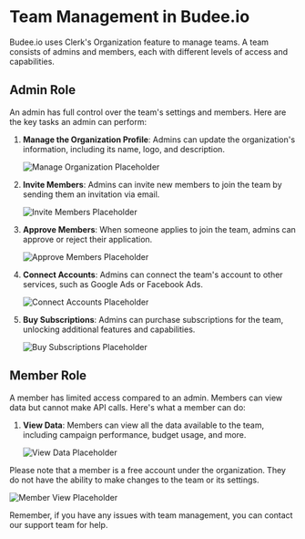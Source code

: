 # Team Management in Budee.io

Budee.io uses Clerk's Organization feature to manage teams. A team consists of admins and members, each with different levels of access and capabilities.

## Admin Role

An admin has full control over the team's settings and members. Here are the key tasks an admin can perform:

1. **Manage the Organization Profile**: Admins can update the organization's information, including its name, logo, and description.

   ![Manage Organization Placeholder](/images/manage_organization_placeholder.png)

2. **Invite Members**: Admins can invite new members to join the team by sending them an invitation via email.

   ![Invite Members Placeholder](/images/invite_members_placeholder.png)

3. **Approve Members**: When someone applies to join the team, admins can approve or reject their application.

   ![Approve Members Placeholder](/images/approve_members_placeholder.png)

4. **Connect Accounts**: Admins can connect the team's account to other services, such as Google Ads or Facebook Ads.

   ![Connect Accounts Placeholder](/images/connect_accounts_placeholder.png)

5. **Buy Subscriptions**: Admins can purchase subscriptions for the team, unlocking additional features and capabilities.

   ![Buy Subscriptions Placeholder](/images/buy_subscriptions_placeholder.png)

## Member Role

A member has limited access compared to an admin. Members can view data but cannot make API calls. Here's what a member can do:

1. **View Data**: Members can view all the data available to the team, including campaign performance, budget usage, and more.

   ![View Data Placeholder](/images/view_data_placeholder.png)

Please note that a member is a free account under the organization. They do not have the ability to make changes to the team or its settings.

![Member View Placeholder](/images/member_view_placeholder.png)

Remember, if you have any issues with team management, you can contact our support team for help.